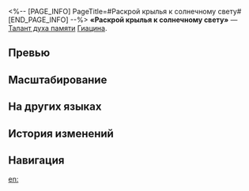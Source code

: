 <%-- [PAGE_INFO]
PageTitle=#Раскрой крылья к солнечному свету#
[END_PAGE_INFO] --%>
{{Навык Инфобокс
|Название         = Раскрой крылья к солнечному свету
|Изображение      = Навык Раскрой крылья к солнечному свету.png
|Персонаж         = Гиацина
|Тип              = Талант духа памяти
|Тэг              = Усиление
|УронСтойк        = 
|ЭнергияГен       = 
|Энергия          = 
|Длительность     = 
|Описание         = Во время призыва восстанавливает 15 ед. энергии Гиацины. Будучи призванной в первый раз, дополнительно восстанавливает 30 ед. энергии.
|Свойство1        = 
|Масштабирование1 = 
}}
'''«Раскрой крылья к солнечному свету»''' — [[Талант духа памяти]] [[Гиацина]].

==Превью==
{{Превью
|Файл = Раскрой крылья к солнечному свету Превью
}}

==Масштабирование==


==На других языках==
{{На других языках
|en   = Soar, Unto the Sunlight
|zhs  = 展翼，奔向日辉
|zht  = 展翼，奔向日輝
|ja   = {{Rubi|羽|は}}ばたけ、{{Rubi|輝|かがや}}く{{Rubi|太陽|たいよう}}へ
|ko   = 날개를 펼쳐, 태양을 향해
|es   = Alas extendidas hacia el sol
|fr   = Envol solaire
|ru   = Раскрой крылья к солнечному свету
|th   = Soar, Unto the Sunlight
|vi   = Dang Cánh, Hướng Về Mặt Trời
|de   = Mit ausgebreiteten Flügeln gen Sonne
|id   = Soar, Unto the Sunlight
|pt   = Voar, em Direção ao Sol
}}

==История изменений==
{{История изменений|3.5}}

==Навигация==
{{Навык Навбокс|Гиацина}}

[[en:]]